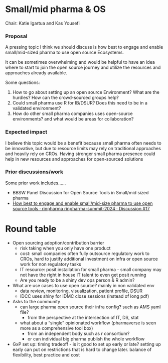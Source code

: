 # Small/mid pharma & OS

Chair: Katie Igartua and Kas Yousefi

### Proposal

A pressing topic I think we should discuss is how best to engage and enable small/mid-sized pharma to use open source Ecosystems.

It can be sometimes overwhelming and would be helpful to have an idea where to start to join the open source journey and utilize the resources and approaches already available.

Some questions:

1. How to go about setting up an open source Environment? What are the hurdles? How can the crowd-sourced groups help?
2. Could small pharma use R for IB/DSUR? Does this need to be in a validated environment?
3. How do other small pharma companies uses open-source environments? and what would be areas for collaboration?

### Expected impact

I believe this topic would be a benefit because small pharma often needs to be innovative, but due to resource limits may rely on traditional approaches and heavily rely on CROs. Having stronger small pharma presence could help in new resources and approaches for open-sourced solutions

### Prior discussions/work

Some prior work includes......

- BBSW Panel Discussion for Open Source Tools in Small/mid sized pharma 
- [How best to engage and enable small/mid-size pharma to use open source tools · rinpharma rinpharma-summit-2024 · Discussion #17](https://github.com/rinpharma/rinpharma-summit-2024/discussions/17)

# Round table

- Open sourcing adoption/contribution barrier
    - risk taking when you only have one product
    - cost: small companies often fully outsource regulatory work to CROs, hard to justify additional investment on infra or open source work for non regulatory tasks
    - IT resource: posit installation for small pharma - small company may not have the right in house IT talent to even get posit running
    - Are you ready to be a shiny dev ops person & R admin?
- What are use cases to use open source? mainly in non validated env
    - data review, monitoring, visualization, patient profile, DSUR
    - IDCC uses shiny for IDMC close sessions (instead of long pdf)
- Asks to the community
    - can large pharma open source their infra config? such as AMS yaml file?
        - from the perspective at the intersection of IT, DS, stat
    - what about a “single” opinionated workflow (pharmaverse is seen more as a comprehensive tool box)
        - from an independent body such as r consortium?
        - or can individual big pharma publish the whole workflow
- GxP set up: timing tradeoff - is it good to set up early or late? setting up early can put on restrictions that is hard to change later. balance of flexibility, best practice and cost